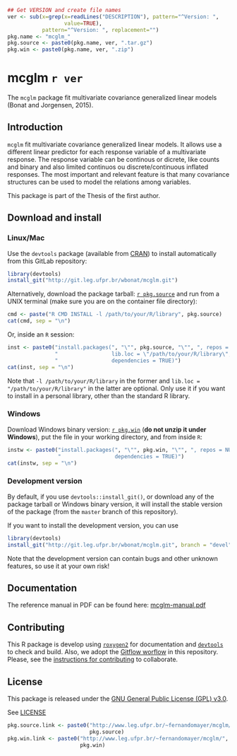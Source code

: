 ```r
## Get VERSION and create file names
ver <- sub(x=grep(x=readLines("DESCRIPTION"), pattern="^Version: ",
                  value=TRUE),
           pattern="^Version: ", replacement="")
pkg.name <- "mcglm_"
pkg.source <- paste0(pkg.name, ver, ".tar.gz")
pkg.win <- paste0(pkg.name, ver, ".zip")
```

# mcglm `r ver`

<!-- [![build status](http://git.leg.ufpr.br/ci/projects/1/status.png?ref=master)](http://git.leg.ufpr.br/ci/projects/1?ref=master) -->
<!-- Build status for the stable version (`master` branch) -->
<!--  -->
<!-- [![build status](http://git.leg.ufpr.br/ci/projects/1/status.png?ref=devel)](http://git.leg.ufpr.br/ci/projects/1?ref=devel) -->
<!-- Build status for the development version (`devel` branch) -->

The `mcglm` package fit multivariate covariance generalized linear models
(Bonat and Jorgensen, 2015).

## Introduction

`mcglm` fit multivariate covariance generalized linear models. It allows
use a different linear predictor for each response variable of a
multivariate response. The response variable can be continous or
dicrete, like counts and binary and also limited continuos ou
discrete/continuous inflated responses. The most important and relevant
feature is that many covariance structures can be used to model the
relations among variables.

This package is part of the Thesis of the first author.

## Download and install

### Linux/Mac

Use the `devtools` package (available from
[CRAN](http://cran-r.c3sl.ufpr.br/web/packages/devtools/index.html)) to
install automatically from this GitLab repository:

```r
library(devtools)
install_git("http://git.leg.ufpr.br/wbonat/mcglm.git")
```

Alternatively, download the package tarball: [`r pkg.source`][]
and run from a UNIX terminal (make sure you are on the container file
directory):

```r
cmd <- paste("R CMD INSTALL -l /path/to/your/R/library", pkg.source)
cat(cmd, sep = "\n")
```

Or, inside an `R` session:

```r
inst <- paste0("install.packages(", "\"", pkg.source, "\"", ", repos = NULL,\n",
               "                 lib.loc = \"/path/to/your/R/library\",\n",
               "                 dependencies = TRUE)")
cat(inst, sep = "\n")
```

Note that `-l /path/to/your/R/library` in the former and `lib.loc =
"/path/to/your/R/library"` in the latter are optional. Only use it if
you want to install in a personal library, other than the standard R
library.

### Windows

Download Windows binary version: [`r pkg.win`][] (**do not unzip
it under Windows**), put the file in your working directory, and from
inside `R`:

```r
instw <- paste0("install.packages(", "\"", pkg.win, "\"", ", repos = NULL,\n",
                "                 dependencies = TRUE)")
cat(instw, sep = "\n")
```

### Development version

By default, if you use `devtools::install_git()`, or download any of the
package tarball or Windows binary version, it will install the stable
version of the package (from the `master` branch of this repository).

If you want to install the development version, you can use

```r
library(devtools)
install_git("http://git.leg.ufpr.br/wbonat/mcglm.git", branch = "devel")
```

Note that the development version can contain bugs and other unknown
features, so use it at your own risk!

## Documentation

The reference manual in PDF can be found here: [mcglm-manual.pdf][]

## Contributing

This R package is develop using [`roxygen2`][] for documentation and
[`devtools`] to check and build. Also, we adopt the [Gitflow worflow][]
in this repository. Please, see the
[instructions for contributing](./contributing.md) to collaborate.

## License

This package is released under the
[GNU General Public License (GPL) v3.0][].

See [LICENSE](./LICENSE)

<!-- links -->

```r
pkg.source.link <- paste0("http://www.leg.ufpr.br/~fernandomayer/mcglm/",
                          pkg.source)
pkg.win.link <- paste0("http://www.leg.ufpr.br/~fernandomayer/mcglm/",
                       pkg.win)
```

[GNU General Public License (GPL) v3.0]: http://www.gnu.org/licenses/gpl-3.0.html
[`roxygen2`]: https://github.com/klutometis/roxygen
[`devtools`]: https://github.com/hadley/devtools
[`r pkg.source`]: `r pkg.source.link`
[`r pkg.win`]: `r pkg.win.link`
[mcglm-manual.pdf]: http://www.leg.ufpr.br/~leg/mcglm/source/mcglm-manual.pdf
[Gitflow worflow]: http://nvie.com/posts/a-successful-git-branching-model/
